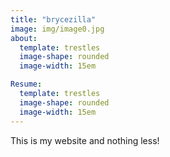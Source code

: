 ```yaml
---
title: "brycezilla"
image: img/image0.jpg
about: 
  template: trestles
  image-shape: rounded
  image-width: 15em

Resume: 
  template: trestles
  image-shape: rounded
  image-width: 15em    
---
```


This is my website and nothing less!

